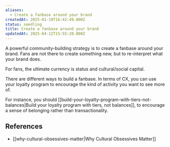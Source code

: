 ```yaml
---
aliases:
  - Create a fanbase around your brand
createdAt: 2025-01-19T16:42:49.000Z
status: seedling
title: Create a fanbase around your brand
updatedAt: 2025-04-12T15:55:20.000Z
---
```

A powerful community-building strategy is to create a fanbase around your brand. Fans are not there to create something new, but to re-interpret what your brand does.

For fans, the ultimate currency is status and cultural/social capital.

There are different ways to build a fanbase. In terms of CX, you can use your loyalty program to encourage the kind of activity you want to see more of.

For instance, you should [[build-your-loyalty-program-with-tiers-not-balances|Build your loyalty program with tiers, not balances]], to encourage a sense of belonging rather than transactionality.

## References

- [[why-cultural-obsessives-matter|Why Cultural Obsessives Matter]]
